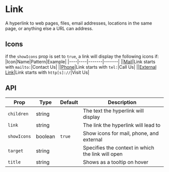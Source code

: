 
# Link
A hyperlink to web pages, files, email addresses, locations in the same page, or anything else a URL can address.

## Icons
if the ``showIcons`` prop is set to ``true``, a link will display the following icons if:
|Icon|Name|Pattern|Example|
|----|----|-------|-------|
|<Icon name="Mail" color="#000" />|[Mail](https://lucide.dev/icons/mail)|Link starts with ``mailto:``|<Link link="mailto:example@wysteria.dev">Contact Us</Link>|
|<Icon name="Phone" color="#000" />|[Phone](https://lucide.dev/icons/phone)|Link starts with ``tel:``|<Link link="tel:example@wysteria.dev">Call Us</Link>|
|<Icon name="ExternalLink" color="#000" />|[External Link](https://lucide.dev/icons/external-link)|Link starts with ``http[s]://``|<Link title="SOme title here i guess" link="https://www.wysteria.dev">Visit Us</Link>|

## API
|Prop|Type|Default|Description|
|----|----|-------|-----------|
|``children``|string||The text the hyperlink will display|
|``link``|string||The link the hyperlink will lead to|
|``showIcons``|boolean|`true`|Show icons for mail, phone, and external|
|``target``|string||Specifies the context in which the link will open|
|``title``|string||Shows as a tooltip on hover|